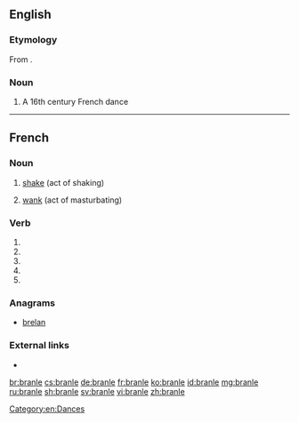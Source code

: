 ==English==
{{wikipedia}}

===Etymology===
From {{etyl|fr|en}} {{term|branler||to shake|lang=fr}}.

===Noun===
{{en-noun}}

# A 16th century French dance

[[Category:en:Dances]]

----

==French==

===Noun===
{{fr-noun|m}}

# [[shake]] (act of shaking)
# {{context|slang|lang=fr}} [[wank]] (act of masturbating)

===Verb===
{{fr-verb-form}}

# {{conjugation of|branler||1|s|pres|ind|lang=fr}}
# {{conjugation of|branler||3|s|pres|ind|lang=fr}}
# {{conjugation of|branler||1|s|pres|sub|lang=fr}}
# {{conjugation of|branler||3|s|pres|sub|lang=fr}}
# {{conjugation of|branler||2|s|imp|lang=fr}}

===Anagrams===
* [[brelan#French|brelan]]

===External links===
* {{R:TLFi}}

[[br:branle]]
[[cs:branle]]
[[de:branle]]
[[fr:branle]]
[[ko:branle]]
[[id:branle]]
[[mg:branle]]
[[ru:branle]]
[[sh:branle]]
[[sv:branle]]
[[vi:branle]]
[[zh:branle]]
